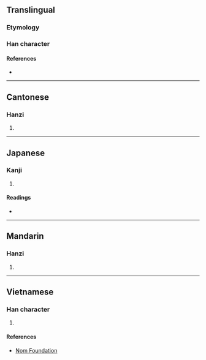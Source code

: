 {{character info}}
==Translingual==

===Etymology===
{{Han etyl}}

===Han character===
{{Han char|rn=32|rad=土|as=09|sn=12|four=41166|canj=GMRW|ids=⿰土畐}}

====References====
* {{Han ref|kx=0233.030|dkj=05242|dj=0470.220|hdz=10461.030|uh=581B|ud=22555|bh=D8AA|bd=55466}}

----

==Cantonese==

===Hanzi===
{{yue-hanzi|jyut=|y=pik1}}

# {{rfdef|yue|sort=土09}}

----

==Japanese==

===Kanji===
{{ja-kanji|grade=|rs=土09}}

# {{rfdef|ja|sort=土09}}

====Readings====
* {{ja-readings|on=[[ひよく]] (hiyoku), [[ひき]] (hiki)|kun=[[つちくれ]] (tsuchikure)}}

----

==Mandarin==

===Hanzi===
{{cmn-hanzi|pin=[[bì]] ([[bi4]])|wg=pi<sup>4</sup>}}

# {{rfdef|cmn|sort=土09}}

----

==Vietnamese==

===Han character===
{{vi-hantu|[[bực]], [[bậc]], [[bức]]|rs=土09}}

# {{rfdef|vi|sort=土09}}

====References====
* [http://nomfoundation.org/common/nom_details.php?codepoint=581b Nom Foundation]